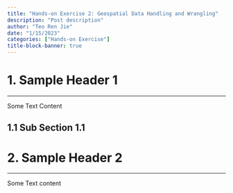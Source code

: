 ```yaml
---
title: "Hands-on Exercise 2: Geospatial Data Handling and Wrangling"
description: "Post description"
author: "Teo Ren Jie"
date: "1/15/2023"
categories: ["Hands-on Exercise"]
title-block-banner: true
---
```


# 1. Sample Header 1

------------------------------------------------------------------------

Some Text Content

## 1.1 Sub Section 1.1

# 2. Sample Header 2

------------------------------------------------------------------------

Some Text content
